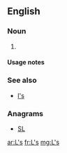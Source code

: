 {{also|ls|Ls|LS|.ls|l's|'ls|L.S.|L&S}}
==English==

===Noun===
{{head|en|noun plural form}}

# {{plural of|L|lang=en}}

====Usage notes====
{{U:en:plurals of letters}}

===See also===
* [[l's]]

===Anagrams===
* [[SL#English|SL]]

[[ar:L's]]
[[fr:L's]]
[[mg:L's]]